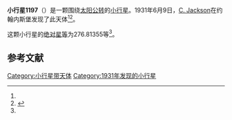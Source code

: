 {{Infobox planet
| bgcolour = #FFFFC0
| name = 1197 Rhodesia
| symbol = 
| image = 
| caption = 
| discovery = yes
| discovery_ref = 
| discoverer = [[C._Jackson|C. Jackson]]
| discovery_site = [[约翰内斯堡|约翰内斯堡]] 
| discovered = 1931年6月9日
| designations = yes
| mp_name = 
| named_after = 
| alt_names = 1931 LD/ 1925 AC / 1970 HL
| mp_category = [[主带小行星|主带小行星]]
| orbit_ref = <ref name="a">[http://ssd.jpl.nasa.gov/sbdb.cgi?sstr=1197 1197 Rhodesia] {{Wayback|url=http://ssd.jpl.nasa.gov/sbdb.cgi?sstr=1197 |date=20140815063559 }}，小行星數據庫瀏覽器（JPL Small-Body Database Browser）－[[美国国家航空航天局|美国国家航空航天局]]喷气推进实验室</ref>
| epoch = 2456400.5 (2013年4月18日更新)
| aphelion = {{convert|3.5523043|AU|km|3|abbr=on|lk=out}}
| perihelion = {{convert|2.2217165|AU|km|3|abbr=on}}
| semimajor = {{convert|2.8870104|AU|km|3|abbr=on}}
| eccentricity = 0.2304439
| period = 1791.723313 [[日|日]]<br />4.91[[儒略年|儒略年]]
| avg_speed = 
| inclination = 12.98478
| asc_node = 255.77702
| mean_anomaly = 
| arg_peri = 276.81355
| satellites = 
| physical_characteristics = yes
| dimensions = 
| mass = 
| density = 
| surface_grav = 
| escape_velocity = 
| sidereal_day = 
| axial_tilt = 
| pole_ecliptic_lat = 
| pole_ecliptic_lon = 
| albedo = 
| temperatures= 
| temp_name1 = 
| mean_temp_1 = 
| max_temp_1 = 
| temp_name2 = 
| max_temp_2 = 
| spectral_type = 
| abs_magnitude = 276.81355
}}

'''小行星1197'''（{{lang-en|1197 Rhodesia}}）是一颗围绕[[太阳|太阳]][[公转|公转]]的[[小行星|小行星]]。1931年6月9日，[[C._Jackson|C. Jackson]]在约翰内斯堡发现了此天体<ref name="a" /><ref>{{cite news|title=小行星列表|url=http://cfa-www.harvard.edu/iau/lists/NumberedMPs.txt|accessdate=2013-07-08|newspaper=哈佛大学|archive-date=2008-05-17|archive-url=https://web.archive.org/web/20080517010638/http://cfa-www.harvard.edu/iau/lists/NumberedMPs.txt|dead-url=no}}</ref>。

这颗小行星的[[绝对星等|绝对星等]]为276.81355等<ref name="a" />。

==参考文献==
{{reflist}}
{{Minor Planet Number|[[小行星1196|小行星1196]]|[[小行星1198|小行星1198]]}}

{{小天体}}

[[Category:小行星带天体|Category:小行星带天体]]
[[Category:1931年发现的小行星|Category:1931年发现的小行星]]

{{asteroid-stub}}